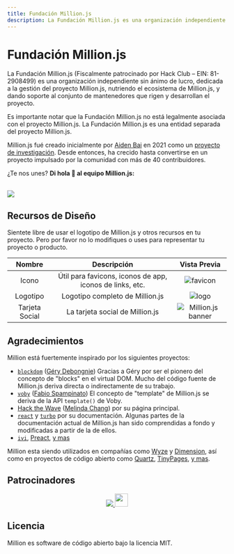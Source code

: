 ```yaml
---
title: Fundación Million.js
description: La Fundación Million.js es una organización independiente sin ánimo de lucro, dedicada a la gestión del proyecto Million.js, nutriendo el ecosistema de Million.js, y dando soporte al conjunto de mantenedores que rigen y desarrollan el proyecto.
---
```



# Fundación Million.js

La Fundación Million.js (Fiscalmente patrocinado por Hack Club – EIN: 81-2908499) es una organización independiente sin ánimo de lucro, dedicada a la gestión del proyecto Million.js, nutriendo el ecosistema de Million.js, y dando soporte al conjunto de mantenedores que rigen y desarrollan el proyecto.

Es importante notar que la Fundación Million.js no está legalmente asociada con el proyecto Million.js. La Fundación Million.js es una entidad separada del proyecto Million.js.

Million.js fué creado inicialmente por [Aiden Bai](https://aiden.mov) en 2021 como un [proyecto de investigación](https://dl.acm.org/doi/10.1145/3555776.3577683). Desde entonces, ha crecido hasta convertirse en un proyecto impulsado por la comunidad con más de 40 contribuidores.

¿Te nos unes? **Di hola 👋 al equipo Million.js:**

<br />

<a href="https://github.com/aidenybai/million/graphs/contributors">
  <img src="https://contrib.rocks/image?repo=aidenybai/million" />
</a>

## Recursos de Diseño

Sientete libre de usar el logotipo de Million.js y otros recursos en tu proyecto. Pero por favor
no lo modifiques o uses para representar tu proyecto o producto.

|     Nombre     |                       Descripción                        |                                    Vista Previa                                     |
| :------------: | :------------------------------------------------------: | :---------------------------------------------------------------------------------: |
|     Icono      | Útil para favicons, iconos de app, iconos de links, etc. | <Image className="m-5" alt="favicon" src="/favicon.svg" width={150} height={150} /> |
|    Logotipo    |             Logotipo completo de Million.js              | <Image className="m-5" alt="logo" src="/text-logo.svg" width={300} height={100} />  |
| Tarjeta Social |             La tarjeta social de Million.js              |                          ![Million.js banner](/banner.png)                          |

## Agradecimientos

Million está fuertemente inspirado por los siguientes proyectos:

- [`blockdom`](https://github.com/ged-odoo/blockdom) ([Géry Debongnie](https://github.com/ged-odoo))
  Gracias a Géry por ser el pionero del concepto de "blocks" en el virtual DOM. Mucho del código fuente de Million.js deriva directa o indirectamente de su trabajo.
- [`voby`](https://github.com/vobyjs/voby) ([Fabio Spampinato](https://github.com/fabiospampinato))
  El concepto de "template" de Million.js se deriva de la API `template()` de Voby.
- [Hack the Wave](https://hackthewave.com) ([Melinda Chang](https://github.com/melindachang)) por su página principal.
- [`react`](https://react.dev) y [`turbo`](https://turbo.build) por su documentación. Algunas partes de la documentación actual de Million.js han sido comprendidas a fondo y modificadas a partir de la de ellos.
- [`ivi`](https://github.com/localvoid/ivi), [Preact](https://github.com/preactjs/preact), [y mas](https://krausest.github.io/js-framework-benchmark/2021/table_chrome_96.0.4664.45.html)

Million esta siendo utilizados en compañías como [Wyze](https://wyze.com) y [Dimension](https://dimension.dev), así como en proyectos de código abierto como [Quartz](https://github.com/jackyzha0/quartz), [TinyPages](https://github.com/Borrus-sudo/tinypages), [y mas](https://github.com/aidenybai/million/network/dependents).

## Patrocinadores

<p align="center">
  <a href="https://github.com/sponsors/aidenybai">
    <img src="https://raw.githubusercontent.com/aidenybai/aidenybai/master/sponsors.svg" />
  </a>
  <a href="https://vercel.com?utm_source=millionjs&utm_campaign=oss">
    <img
      height="30"
      src="https://raw.githubusercontent.com/abumalick/powered-by-vercel/master/powered-by-vercel.svg"
    />
  </a>
</p>

## Licencia

Million es software de código abierto bajo la licencia MIT.
